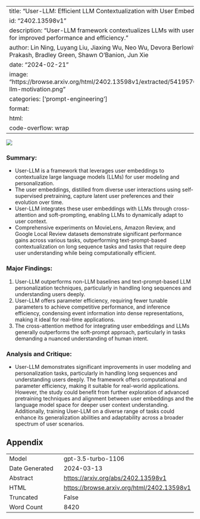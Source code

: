 
---
title: "User-LLM: Efficient LLM Contextualization with User Embeddings"
id: "2402.13598v1"
description: "User-LLM framework contextualizes LLMs with user embeddings for improved performance and efficiency."
author: Lin Ning, Luyang Liu, Jiaxing Wu, Neo Wu, Devora Berlowitz, Sushant Prakash, Bradley Green, Shawn O'Banion, Jun Xie
date: "2024-02-21"
image: "https://browse.arxiv.org/html/2402.13598v1/extracted/5419570/figures/user-llm-motivation.png"
categories: ['prompt-engineering']
format:
  html:
    code-overflow: wrap
---

![](https://browse.arxiv.org/html/2402.13598v1/extracted/5419570/figures/user-llm-motivation.png)

### Summary:
- User-LLM is a framework that leverages user embeddings to contextualize large language models (LLMs) for user modeling and personalization.
- The user embeddings, distilled from diverse user interactions using self-supervised pretraining, capture latent user preferences and their evolution over time.
- User-LLM integrates these user embeddings with LLMs through cross-attention and soft-prompting, enabling LLMs to dynamically adapt to user context.
- Comprehensive experiments on MovieLens, Amazon Review, and Google Local Review datasets demonstrate significant performance gains across various tasks, outperforming text-prompt-based contextualization on long sequence tasks and tasks that require deep user understanding while being computationally efficient.

### Major Findings:
1. User-LLM outperforms non-LLM baselines and text-prompt-based LLM personalization techniques, particularly in handling long sequences and understanding users deeply.
2. User-LLM offers parameter efficiency, requiring fewer tunable parameters to achieve competitive performance, and inference efficiency, condensing event information into dense representations, making it ideal for real-time applications.
3. The cross-attention method for integrating user embeddings and LLMs generally outperforms the soft-prompt approach, particularly in tasks demanding a nuanced understanding of human intent.

### Analysis and Critique:
- User-LLM demonstrates significant improvements in user modeling and personalization tasks, particularly in handling long sequences and understanding users deeply. The framework offers computational and parameter efficiency, making it suitable for real-world applications. However, the study could benefit from further exploration of advanced pretraining techniques and alignment between user embeddings and the language model space for deeper user context understanding. Additionally, training User-LLM on a diverse range of tasks could enhance its generalization abilities and adaptability across a broader spectrum of user scenarios.

## Appendix

|          |          |
|----------|----------|
| Model     | gpt-3.5-turbo-1106       |
| Date Generated     | 2024-03-13       |
| Abstract | [https://arxiv.org/abs/2402.13598v1](https://arxiv.org/abs/2402.13598v1)        |
| HTML     | [https://browse.arxiv.org/html/2402.13598v1](https://browse.arxiv.org/html/2402.13598v1)       |
| Truncated       | False       |
| Word Count       | 8420       |